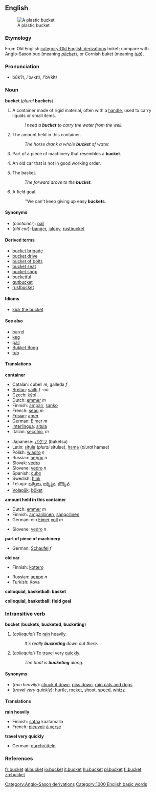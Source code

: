 ==English==
[[Image:Bucket.JPG|thumb|A plastic bucket]]

===Etymology===
From Old English [[category:Old English derivations]] boket; compare with Anglo-Saxon [[Category:Anglo-Saxon derivations]] buc (meaning ''[[pitcher]]''), or Cornish buket (meaning ''[[tub]]'').
===Pronunciation===
*bûk'ĭt, /ˈbʌkɪt/, /'bVkIt/

===Noun===
'''bucket''' (''plural'' '''buckets''')

#A container made of rigid material, often with a [[handle]], used to carry liquids or small items.
#:''I need a '''bucket''' to carry the water from the well.''
#The amount held in this container.
#:''The horse drank a whole '''bucket''' of water.''
#Part of a piece of machinery that resembles a '''bucket'''.
#{{slang}} An old car that is not in good working order.
#{{cattag2|Basketball|Colloquial}} The basket.
#:''The forward drove to the '''bucket'''.''
#{{cattag2|Basketball|Colloquial}} A field goal.
#:''We can't keep giving up easy '''buckets'''.

====Synonyms====
*(''container''): [[pail]]
*(''old car''): [[banger]], [[jalopy]], [[rustbucket]]

====Derived terms====
*[[bucket brigade]]
*[[bucket drive]]
*[[bucket of bolts]]
*[[bucket seat]]
*[[bucket shop]]
*[[bucketful]]
*[[gutbucket]]
*[[rustbucket]]

====Idioms====
*[[kick the bucket]]

====See also====
*[[barrel]]
*[[keg]]
*[[pail]]
* [http://en.wiktionary.org/wiki/bucket_bong#Noun Bukket Bong]
*[[tub]]

====Translations====
'''container'''
{{top}}
*Catalan: cubell ''m'', galleda ''f''
*[[Breton]]: [[sailh]] ''f'' -où
*Czech: [[kýbl#Czech|kýbl]]
*Dutch: [[emmer]] ''m''
*Finnish: [[ämpäri]], [[sanko]]
*French: [[seau]] ''m''
*[[Frisian]]: [[amer]]
*German: [[Eimer]] ''m''
*[[Interlingua]]: [[situla#Interlingua|situla]]
*Italian: [[secchio]], ''m''
{{mid}}
*Japanese: [[バケツ]] (baketsu)
*Latin: [[situla#Latin|situla]] (''plural'' situlae), [[hama]] (''plural'' hamae)
*Polish: [[wiadro]] ''n''
*Russian: [[ведро]] ''n''
*Slovak: [[vedro#Slovak|vedro]]
*Slovene: [[vedro]] ''n''
*Spanish: [[cubo#Spanish|cubo]]
*Swedish: [[hink]]
*Telugu: [[బక్కెటు]], [[బక్కెట్టు]], [[బొక్కెన]]
*[[Volapük]]: [[böket]]
{{bottom}}

'''amount held in this container'''
{{top}}
*Dutch: [[emmer]] ''m''
*Finnish: [[ämpärillinen]], [[sangollinen]]
*German: ein [[Eimer]] [[voll]] ''m''
{{mid}}
*Slovene: [[vedro]] ''n''
{{bottom}}

'''part of piece of machinery'''
{{top}}
*German: [[Schaufel]] ''f''
{{mid}}
{{bottom}}

'''old car'''
{{top}}
*Finnish: [[kottero]]
{{mid}}
*Russian: [[ведро]] ''n''
*Turkish: Kova
{{bottom}}

'''colloquial, basketball: basket'''
{{top}}
{{mid}}
{{bottom}}

'''colloquial, basketball: field goal'''
{{top}}
{{mid}}
{{bottom}}

===Intransitive verb===
'''bucket''' ('''buckets''', '''bucketed''', '''bucketing''')

#(''colloquial'') To [[rain]] heavily.
#:''It's really '''bucketing''' down out there.''
#(''colloquial'') To [[travel]] very [[quick]]ly.
#:''The boat is '''bucketing''' along.''

====Synonyms====
*(''rain heavily''): [[chuck it down]], [[piss down]], [[rain cats and dogs]]
*(''travel very quickly''): [[hurtle]], [[rocket]], [[shoot]], [[speed]], [[whizz]]

====Translations====
'''rain heavily'''
{{top}}
*Finnish: [[sataa]] kaatamalla
*French: [[pleuvoir]] [[à verse]]
{{mid}}
{{bottom}}

'''travel very quickly'''
{{top}}
*German: [[durchrütteln]]
{{mid}}
{{bottom}}

===References===
{{R:Webster 1913}}

{{BE-ready}}
[[Category:1000 English basic words]]

[[fr:bucket]]
[[gl:bucket]]
[[io:bucket]]
[[it:bucket]]
[[hu:bucket]]
[[pl:bucket]]
[[fi:bucket]]
[[zh:bucket]]